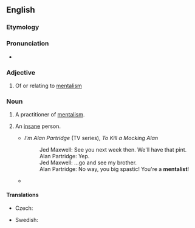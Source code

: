 ==English==

===Etymology===
{{suffix|en|mental|ist}}

===Pronunciation===
* {{audio|en|En-au-mentalist.ogg|Audio (AU)}}

===Adjective===
{{en-adj}}

# Of or relating to [[mentalism]]

===Noun===
{{en-noun}}

# A practitioner of [[mentalism]].
# {{lb|en|slang}} An [[insane]] person.
#* ''I'm Alan Partridge'' (TV series), ''To Kill a Mocking Alan''
#*: Jed Maxwell: See you next week then. We'll have that pint.
#*: Alan Partridge: Yep.
#*: Jed Maxwell: ...go and see my brother.
#*: Alan Partridge: No way, you big spastic! You're a '''mentalist'''!
#* {{quote-book|en|title=The Illuminations |author=Andrew O'Hagan |year=2015 |page=39 |ISBN=9780571273676 |passage=In front a staff sergeant with the new Royal Caledonians was gassing about Scullion and the regiment. 'And this major's a total fucking '''mentalist''',' he said. 'What's mental about him?' asked the lance corporal beside him. }}

====Translations====
{{trans-top|practitionar of mentalism}}
* Czech: {{t|cs|mentalista|m}}
{{trans-mid}}
* Swedish: {{t+|sv|tankeläsare|c}}
{{trans-bottom}}